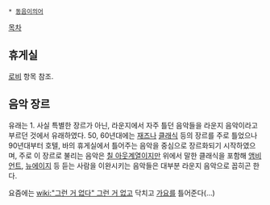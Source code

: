  * [[동음이의어]]

[[목차]]
== 휴게실 ==
[[로비]] 항목 참조.

== 음악 장르 ==
유래는 1. 사실 특별한 장르가 아닌, 라운지에서 자주 틀던 음악들을 라운지 음악이라고 부르던 것에서 유래하였다. 50, 60년대에는 [[재즈]]나 [[클래식]] 등의 장르를 주로 틀었으나 90년대부터 호텔, 바의 휴게실에서 틀어주는 음악을 중심으로 장르화되기 시작하였으며, 주로 이 장르로 불리는 음악은 [[칠 아웃]]계열이지만 위에서 말한 클래식을 포함해 [[앰비언트]], [[뉴에이지]] 등 듣는 사람을 이완시키는 음악들은 대부분 라운지 음악으로 꼽히곤 한다.

요즘에는 [[wiki:"그런 거 없다" 그런 거 없고]] 닥치고 [[가요]]를 틀어준다(...)
